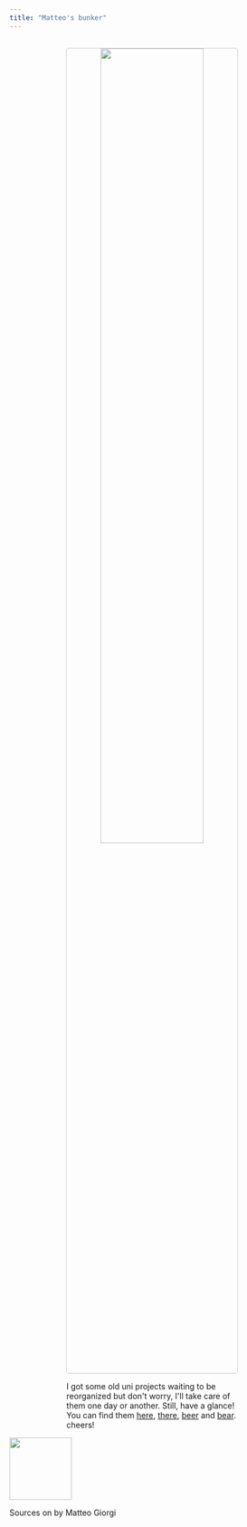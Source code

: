 ```yaml
---
title: "Matteo's bunker"
---
```





<p align="center" style="margin-top:30px">
  <img width="60%" style="border:1px solid #CCCCCC; border-radius:5px" src="assets/bunker.png"/>
</p>

<div class="boxed"; style="margin-top:5px; margin-left:20%; margin-right:20%">
I got some old uni projects waiting to be reorganized but don't worry, I'll take care of them one day or another. Still, have a glance! You can find them <a href="https://github.com/MatteoGiorgi/interprete_funzionale">here</a>, <a href="https://github.com/MatteoGiorgi/graph">there</a>, <a href="https://github.com/MatteoGiorgi/membox">beer</a> and <a href="https://github.com/MatteoGiorgi/sparse">bear</a>. <i class="fas fa-beer"></i> cheers!
</div>

<!--<div class="boxed"; style="color:#158CBA; margin-top:5px; margin-left:20%; margin-right:20%">
There once was a classical theory,&nbsp&nbsp&nbsp&nbsp&nbsp</br>
Of which quantum disciples were leery.&nbsp</br>
They said, "Why spend so long&nbsp&nbsp&nbsp&nbsp&nbsp&nbsp&nbsp&nbsp&nbsp&nbsp</br>
On a theory that's wrong?"&nbsp&nbsp&nbsp&nbsp&nbsp&nbsp&nbsp&nbsp&nbsp&nbsp&nbsp&nbsp&nbsp</br>
Well, it works for your everyday query!</br>
</div>-->

<div class="footer">
  <p><img width=110 src="assets/quest.gif"/></p>
  <p>Sources on <a href="https://github.com/MatteoGiorgi"><i class="fab fa-github"></i></a> by Matteo Giorgi <i class="fab fa-creative-commons-sa"></i></p>
</div>
